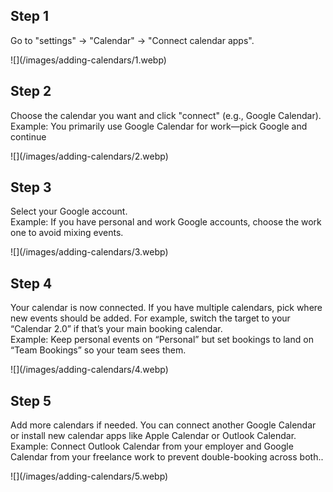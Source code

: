 ## Step 1

Go to "settings" → "Calendar" → "Connect calendar apps".

<Frame>
  ![](/images/adding-calendars/1.webp)
</Frame>

## Step 2

Choose the calendar you want and click "connect" (e.g., Google Calendar).\
Example: You primarily use Google Calendar for work—pick Google and continue

<Frame>
  ![](/images/adding-calendars/2.webp)
</Frame>

## Step 3

Select your Google account.\
Example: If you have personal and work Google accounts, choose the work one to avoid mixing events.

<Frame>
  ![](/images/adding-calendars/3.webp)
</Frame>

## Step 4

Your calendar is now connected. If you have multiple calendars, pick where new events should be added. For example, switch the target to your “Calendar 2.0” if that’s your main booking calendar.\
Example: Keep personal events on “Personal” but set bookings to land on “Team Bookings” so your team sees them.

<Frame>
  ![](/images/adding-calendars/4.webp)
</Frame>

## Step 5

Add more calendars if needed. You can connect another Google Calendar or install new calendar apps like Apple Calendar or Outlook Calendar.\
Example: Connect Outlook Calendar from your employer and Google Calendar from your freelance work to prevent double-booking across both..

<Frame>
  ![](/images/adding-calendars/5.webp)
</Frame>